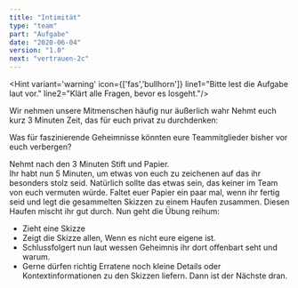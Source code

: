 ```yaml
---
title: "Intimität"
type: "team"
part: "Aufgabe"
date: "2020-06-04"
version: "1.0"
next: "vertrauen-2c"
---
```


<Hint variant='warning' icon={['fas','bullhorn']}
line1="Bitte lest die Aufgabe laut vor."
line2="Klärt alle Fragen, bevor es losgeht."/>

<Row className="tutsegment"> 
<Col>

Wir nehmen unsere Mitmenschen häufig nur äußerlich wahr
Nehmt euch kurz 3 Minuten Zeit, das für euch privat zu durchdenken:

Was für faszinierende Geheimnisse könnten eure Teammitglieder bisher vor euch verbergen?

</Col>
</Row>

<Row className="tutsegment"> 
<Col>

Nehmt nach den 3 Minuten Stift und Papier.  
Ihr habt nun 5 Minuten, um etwas von euch zu zeichenen auf das ihr besonders stolz seid.
Natürlich sollte das etwas sein, das keiner im Team von euch vermuten würde.
Faltet euer Papier ein paar mal, wenn ihr fertig seid und legt die gesammelten Skizzen zu einem Haufen zusammen. Diesen Haufen mischt ihr gut durch.
Nun geht die Übung reihum:
* Zieht eine Skizze
* Zeigt die Skizze allen, Wenn es nicht eure eigene ist.
* Schlussfolgert nun laut wessen Geheimnis ihr dort offenbart seht und warum.
* Gerne dürfen richtig Erratene noch kleine Details oder Kontextinformationen zu den Skizzen liefern.
Dann ist der Nächste dran.

</Col>
</Row>